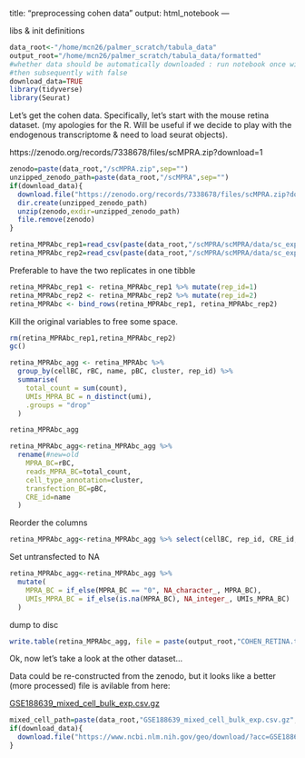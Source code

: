 <!-- # --- -->
title: "preprocessing cohen data"
output: html_notebook
---

libs & init definitions
```r
data_root<-"/home/mcn26/palmer_scratch/tabula_data"
output_root="/home/mcn26/palmer_scratch/tabula_data/formatted"
#whether data should be automatically downloaded : run notebook once with true,
#then subsequently with false
download_data=TRUE
library(tidyverse)
library(Seurat)
```
Let's get the cohen data. Specifically, let's start with the mouse retina dataset. 
(my apologies for the R. Will be useful if we decide to play with the endogenous
transcriptome & need to load seurat objects). 

https://zenodo.org/records/7338678/files/scMPRA.zip?download=1

```r
zenodo=paste(data_root,"/scMPRA.zip",sep="")
unzipped_zenodo_path=paste(data_root,"/scMPRA",sep="")
if(download_data){
  download.file("https://zenodo.org/records/7338678/files/scMPRA.zip?download=1",zenodo)
  dir.create(unzipped_zenodo_path)
  unzip(zenodo,exdir=unzipped_zenodo_path)
  file.remove(zenodo)
}
```

```r
retina_MPRAbc_rep1=read_csv(paste(data_root,"/scMPRA/scMPRA/data/sc_expression_retina/retina_pBC_ec_rBC_ec_rep1.csv",sep=""))
retina_MPRAbc_rep2=read_csv(paste(data_root,"/scMPRA/scMPRA/data/sc_expression_retina/retina_pBC_ec_rBC_ec_rep2.csv",sep=""))
```
Preferable to have the two replicates in one tibble
```r
retina_MPRAbc_rep1 <- retina_MPRAbc_rep1 %>% mutate(rep_id=1)
retina_MPRAbc_rep2 <- retina_MPRAbc_rep2 %>% mutate(rep_id=2)
retina_MPRAbc <- bind_rows(retina_MPRAbc_rep1, retina_MPRAbc_rep2)
```

Kill the original variables to free some space. 
```r
rm(retina_MPRAbc_rep1,retina_MPRAbc_rep2)
gc()
```


```r
retina_MPRAbc_agg <- retina_MPRAbc %>%
  group_by(cellBC, rBC, name, pBC, cluster, rep_id) %>%
  summarise(
    total_count = sum(count),
    UMIs_MPRA_BC = n_distinct(umi),
    .groups = "drop"
  )
```

```r
retina_MPRAbc_agg
```



```r
retina_MPRAbc_agg<-retina_MPRAbc_agg %>% 
  rename(#new=old
    MPRA_BC=rBC,
    reads_MPRA_BC=total_count,
    cell_type_annotation=cluster,
    transfection_BC=pBC,
    CRE_id=name
  )
```
Reorder the columns
```r
retina_MPRAbc_agg<-retina_MPRAbc_agg %>% select(cellBC, rep_id, CRE_id,cell_type_annotation,MPRA_BC,reads_MPRA_BC,UMIs_MPRA_BC,transfection_BC)
```

Set untransfected to NA
```r
retina_MPRAbc_agg<-retina_MPRAbc_agg %>%
  mutate(
    MPRA_BC = if_else(MPRA_BC == "0", NA_character_, MPRA_BC),
    UMIs_MPRA_BC = if_else(is.na(MPRA_BC), NA_integer_, UMIs_MPRA_BC)
  )
```

dump to disc
```r
write.table(retina_MPRAbc_agg, file = paste(output_root,"COHEN_RETINA.tsv",sep="/"), sep = "\t", row.names = FALSE, quote = FALSE)
```


Ok, now let's take a look at the other dataset...

Data could be re-constructed from the zenodo, but it looks like a better (more 
processed) file is avilable from here:

[GSE188639_mixed_cell_bulk_exp.csv.gz](https://www.ncbi.nlm.nih.gov/geo/download/?acc=GSE188639&format=file&file=GSE188639%5Fmixed%5Fcell%5Fbulk%5Fexp%2Ecsv%2Egz)

```r
mixed_cell_path=paste(data_root,"GSE188639_mixed_cell_bulk_exp.csv.gz",sep="/")
if(download_data){
  download.file("https://www.ncbi.nlm.nih.gov/geo/download/?acc=GSE188639&format=file&file=GSE188639%5Fmixed%5Fcell%5Fbulk%5Fexp%2Ecsv%2Egz",mixed_cell_path)
}
```

```r

```

